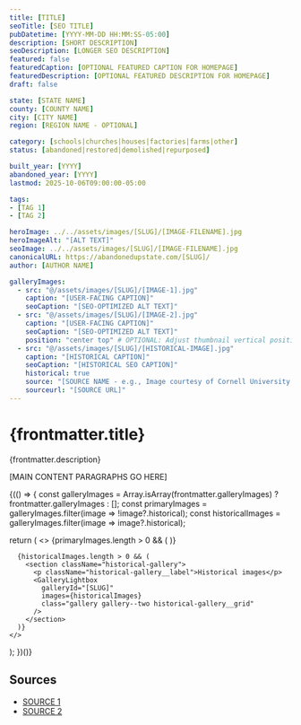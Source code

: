 ```yaml
---
title: [TITLE]
seoTitle: [SEO TITLE]
pubDatetime: [YYYY-MM-DD HH:MM:SS-05:00]
description: [SHORT DESCRIPTION]
seoDescription: [LONGER SEO DESCRIPTION]
featured: false
featuredCaption: [OPTIONAL FEATURED CAPTION FOR HOMEPAGE]
featuredDescription: [OPTIONAL FEATURED DESCRIPTION FOR HOMEPAGE]
draft: false

state: [STATE NAME]
county: [COUNTY NAME]
city: [CITY NAME]
region: [REGION NAME - OPTIONAL]

category: [schools|churches|houses|factories|farms|other]
status: [abandoned|restored|demolished|repurposed]

built_year: [YYYY]
abandoned_year: [YYYY]
lastmod: 2025-10-06T09:00:00-05:00

tags:
- [TAG 1]
- [TAG 2]

heroImage: ../../assets/images/[SLUG]/[IMAGE-FILENAME].jpg
heroImageAlt: "[ALT TEXT]"
seoImage: ../../assets/images/[SLUG]/[IMAGE-FILENAME].jpg
canonicalURL: https://abandonedupstate.com/[SLUG]/
author: [AUTHOR NAME]

galleryImages:
  - src: "@/assets/images/[SLUG]/[IMAGE-1].jpg"
    caption: "[USER-FACING CAPTION]"
    seoCaption: "[SEO-OPTIMIZED ALT TEXT]"
  - src: "@/assets/images/[SLUG]/[IMAGE-2].jpg"
    caption: "[USER-FACING CAPTION]"
    seoCaption: "[SEO-OPTIMIZED ALT TEXT]"
    position: "center top" # OPTIONAL: Adjust thumbnail vertical position (e.g., "center top", "center 20%", "center bottom")
  - src: "@/assets/images/[SLUG]/[HISTORICAL-IMAGE].jpg"
    caption: "[HISTORICAL CAPTION]"
    seoCaption: "[HISTORICAL SEO CAPTION]"
    historical: true
    source: "[SOURCE NAME - e.g., Image courtesy of Cornell University Library]"
    sourceurl: "[SOURCE URL]"
---
```



<VideoEmbed
  videoUrl="[VIMEO OR YOUTUBE EMBED URL]"
  title="[VIDEO TITLE]"
  thumbnail={[THUMBNAIL_VAR_NAME]}
  aspectRatio="2:1"
/>

# {frontmatter.title}
<p className="post-tagline" style={{ color: "#b9975c" }}>{frontmatter.description}</p>

[MAIN CONTENT PARAGRAPHS GO HERE]

<div class="my-12"></div>

{(() => {
  const galleryImages = Array.isArray(frontmatter.galleryImages)
    ? frontmatter.galleryImages
    : [];
  const primaryImages = galleryImages.filter(image => !image?.historical);
  const historicalImages = galleryImages.filter(image => image?.historical);

  return (
    <>
      {primaryImages.length > 0 && (
        <GalleryLightbox
          galleryId="[SLUG]"
          images={primaryImages}
        />
      )}

      {historicalImages.length > 0 && (
        <section className="historical-gallery">
          <p className="historical-gallery__label">Historical images</p>
          <GalleryLightbox
            galleryId="[SLUG]"
            images={historicalImages}
            class="gallery gallery--two historical-gallery__grid"
          />
        </section>
      )}
    </>
  );
})()}

## Sources

- [SOURCE 1](URL)
- [SOURCE 2](URL)

<div class="my-12"></div>
